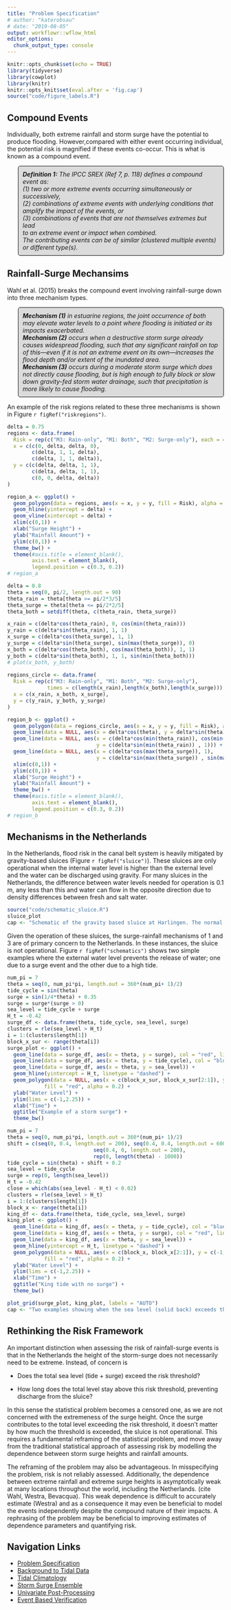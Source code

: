 ```yaml
---
title: "Problem Specification"
# author: "katerobsau"
# date: "2019-08-05"
output: workflowr::wflow_html
editor_options:
  chunk_output_type: console
---
```


```r
knitr::opts_chunk$set(echo = TRUE)
library(tidyverse)
library(cowplot)
library(knitr)
knitr::opts_knit$set(eval.after = 'fig.cap')
source("code/figure_labels.R")
```

<style>
p.comment {
background-color: #DBDBDB;
padding: 10px;
border: 1px solid black;
margin-left: 25px;
border-radius: 5px;
font-style: italic;
}
</style>

## Compound Events

Individually, both extreme rainfall and storm surge have the potential to produce flooding. However,compared with either event occurring individual, the potential risk is magnified if these events co-occur. This is what is known as a compound event.

<p class="comment">
**Definition 1:** The IPCC SREX (Ref 7, p. 118) defines a compound event as:  
(1) two or more extreme events occurring simultaneously or successively,   
(2) combinations of extreme events with underlying conditions that amplify the impact of the events, or   
(3) combinations of events that are not themselves extremes but lead  
to an extreme event or impact when combined.  
The contributing events can be of similar (clustered multiple events) or different type(s).
</p>

<!-- <div class="alert alert-info"> -->
<!--   Different box example -->
<!-- </div> -->

## Rainfall-Surge Mechansims

Wahl et al. (2015) breaks the compound event involving rainfall-surge down into three mechanism types. 

<p class="comment">
**Mechanism (1)** in estuarine regions, the joint occurrence of both may elevate water levels to a point where flooding is initiated or its impacts exacerbated.   
**Mechanism (2)** occurs when a destructive storm surge already causes widespread flooding, such that any significant rainfall on top of this—even if it is not an extreme event on its own—increases the flood depth and/or extent of the inundated area.   
**Mechanism (3)** occurs during a moderate storm surge which does not directly cause flooding, but is high enough to fully block or slow down gravity-fed storm water drainage, such that precipitation is more likely to cause flooding.
</p>

An example of the risk regions related to these three mechanisms is shown in Figure `r figRef("riskregions")`.

```r
delta = 0.75
regions <- data.frame(
  Risk = rep(c("M3: Rain-only", "M1: Both", "M2: Surge-only"), each = 4),
  x = c(c(0, delta, delta, 0), 
        c(delta, 1, 1, delta), 
        c(delta, 1, 1, delta)),
  y = c(c(delta, delta, 1, 1),
        c(delta, delta, 1, 1),
        c(0, 0, delta, delta))
)

region_a <- ggplot() + 
  geom_polygon(data = regions, aes(x = x, y = y, fill = Risk), alpha = 0.75) +
  geom_hline(yintercept = delta) + 
  geom_vline(xintercept = delta) + 
  xlim(c(0,1)) +
  xlab("Surge Height") + 
  ylab("Rainfall Amount") +
  ylim(c(0,1)) + 
  theme_bw() +
  theme(#axis.title = element_blank(),
        axis.text = element_blank(), 
        legend.position = c(0.3, 0.2))
# region_a
```

```r
delta = 0.8
theta = seq(0, pi/2, length.out = 90)
theta_rain = theta[theta >= pi/2*3/5]
theta_surge = theta[theta <= pi/2*2/5]
theta_both = setdiff(theta, c(theta_rain, theta_surge))

x_rain = c(delta*cos(theta_rain), 0, cos(min(theta_rain)))
y_rain = c(delta*sin(theta_rain), 1, 1)
x_surge = c(delta*cos(theta_surge), 1, 1)
y_surge = c(delta*sin(theta_surge), sin(max(theta_surge)), 0)
x_both = c(delta*cos(theta_both), cos(max(theta_both)), 1, 1)
y_both = c(delta*sin(theta_both), 1, 1, sin(min(theta_both)))
# plot(x_both, y_both)
            
regions_circle <- data.frame(
  Risk = rep(c("M3: Rain-only", "M1: Both", "M2: Surge-only"), 
             times = c(length(x_rain),length(x_both),length(x_surge))),
  x = c(x_rain, x_both, x_surge),
  y = c(y_rain, y_both, y_surge)
)

region_b <- ggplot() + 
  geom_polygon(data = regions_circle, aes(x = x, y = y, fill = Risk), alpha = 0.75) +
  geom_line(data = NULL, aes(x = delta*cos(theta), y = delta*sin(theta))) + 
  geom_line(data = NULL, aes(x = c(delta*cos(min(theta_rain)), cos(min(theta_rain))),
                             y = c(delta*sin(min(theta_rain)) , 1))) +
  geom_line(data = NULL, aes(x = c(delta*cos(max(theta_surge)), 1),
                             y = c(delta*sin(max(theta_surge)) , sin(max(theta_surge))))) +
  xlim(c(0,1)) +
  ylim(c(0,1)) + 
  xlab("Surge Height") + 
  ylab("Rainfall Amount") +
  theme_bw() +
  theme(#axis.title = element_blank(),
        axis.text = element_blank(),
        legend.position = c(0.3, 0.2))
# region_b
```

<!-- <a id="my_chunk"></a> -->
<!-- See [this code chunk](#my_chunk) -->

<!-- ```{r riskregions, echo = FALSE,  out.width="600px", out.height="400px", fig.cap = figRef("riskregions", cap)} -->
<!-- plot_grid(region_a, region_b, labels = "AUTO") -->
<!-- cap <- "Examples of risk regions for a Rainfall-Surge compound event" -->
<!-- ``` -->

## Mechanisms in the Netherlands

In the Netherlands, flood risk in the canal belt system is heavily mitigated by gravity-based sluices (Figure `r figRef("sluice")`). These sluices are only operational when the internal water level is higher than the external level and the water can be discharged using gravity. For many sluices in the Netherlands, the difference between water levels needed for operation is 0.1 m, any less than this and water can flow in the opposite direction due to density differences between fresh and salt water. 

```r
source("code/schematic_sluice.R")
sluice_plot
cap <- "Schematic of the gravity based sluice at Harlingen. The normal height of water in the canal belt system and optimal for operational purposes is -0.52 m (NAP) (Green dashed line). Operators are alert for flooding risk when the inland water level is in excess of -0.32 m (NAP) (red dotted line)." 
```

Given the operation of these sluices, the surge-rainfall mechanisms of 1 and 3 are of primary concern to the Netherlands. In these instances, the sluice is not operational. Figure `r figRef("schematics")` shows two simple examples where the external water level prevents the release of water; one due to a surge event and the other due to a high tide.

```r
num_pi = 7
theta = seq(0, num_pi*pi, length.out = 360*(num_pi+ 1)/2)
tide_cycle = sin(theta)
surge = sin(1/4*theta) + 0.35
surge = surge*(surge > 0)
sea_level = tide_cycle + surge
H_t = -0.42
surge_df <- data.frame(theta, tide_cycle, sea_level, surge)
clusters = rle(sea_level > H_t)
i = 1:(clusters$length[1])
block_x_sur <- range(theta[i])
surge_plot <- ggplot() +
  geom_line(data = surge_df, aes(x = theta, y = surge), col = "red", linetype = "dotted") +
  geom_line(data = surge_df, aes(x = theta, y = tide_cycle), col = "blue", linetype = "dashed") +
  geom_line(data = surge_df, aes(x = theta, y = sea_level)) + 
  geom_hline(yintercept = H_t, linetype = "dashed") + 
  geom_polygon(data = NULL, aes(x = c(block_x_sur, block_x_sur[2:1]), y = c(-1, -1, H_t ,H_t)), 
            fill = "red", alpha = 0.2) +
  ylab("Water Level") +
  ylim(lims = c(-1,2.25)) +
  xlab("Time") +
  ggtitle("Example of a storm surge") + 
  theme_bw()
```

```r
num_pi = 7
theta = seq(0, num_pi*pi, length.out = 360*(num_pi+ 1)/2)
shift = c(seq(0, 0.4, length.out = 200), seq(0.4, 0.4, length.out = 600),
                            seq(0.4, 0, length.out = 200),
                            rep(0, length(theta) - 1000))
tide_cycle = sin(theta) + shift + 0.2
sea_level = tide_cycle 
surge = rep(0, length(sea_level)) 
H_t = -0.42
close = which(abs(sea_level - H_t) < 0.02)
clusters = rle(sea_level > H_t)
i = 1:(clusters$length[1])
block_x <- range(theta[i])
king_df <- data.frame(theta, tide_cycle, sea_level, surge)
king_plot <- ggplot() +
  geom_line(data = king_df, aes(x = theta, y = tide_cycle), col = "blue", linetype = "dashed") +
  geom_line(data = king_df, aes(x = theta, y = surge), col = "red", linetype = "dotted") +
  geom_line(data = king_df, aes(x = theta, y = sea_level)) + 
  geom_hline(yintercept = H_t, linetype = "dashed") + 
  geom_polygon(data = NULL, aes(x = c(block_x, block_x[2:1]), y = c(-1, -1, H_t ,H_t)), 
            fill = "red", alpha = 0.2) +
  ylab("Water Level") + 
  ylim(lims = c(-1,2.25)) +
  xlab("Time") +
  ggtitle("King tide with no surge") + 
  theme_bw()
```

```r
plot_grid(surge_plot, king_plot, labels = "AUTO")
cap <- "Two examples showing when the sea level (solid back) exceeds the flood risk level (dashed black). The red shaded areas show the period when the gravity-based sluice was not operational. Here the tidal cycle is shown by the dashed blue line, and the surge in the red dotted line. The tide and surge combined give the total level. If there is no storm surge, as in Figure 1B, then the two lines are superimposed. "
```

## Rethinking the Risk Framework 

An important distinction when assessing the risk of rainfall-surge events is that in the Netherlands the height of the storm-surge does not necessarily need to be extreme. Instead, of concern is 

* Does the total sea level (tide + surge) exceed the risk threshold?

* How long does the total level stay above this risk threshold, preventing discharge from the sluice?

In this sense the statistical problem becomes a censored one, as we are not concerned with the extremeness of the surge height. Once the surge contributes to the total level exceeding the risk threshold, it doesn't matter by how much the threshold is exceeded, the sluice is not operational. This requires a fundamental reframing of the statistical problem, and move away from the traditional statistical approach of assessing risk by modelling the dependence between storm surge heights and rainfall amounts.

The reframing of the problem may also be advantageous. In misspecifying the problem, risk is not reliably assessed. Additionally, the dependence between extreme rainfall and extreme surge heights is asymptotically weak at many locations throughout the world, including the Netherlands. (cite Wahl, Westra, Bevacqua). This weak dependence is difficult to accurately estimate (Westra) and as a consequence it may even be beneficial to model the events independently despite the compound nature of their impacts. A rephrasing of the problem may be beneficial to improving estimates of dependence parameters and quantifying risk. 

## Navigation Links

* [Problem Specification](compound-event-definition.html)  
* [Background to Tidal Data](details-on-tidal-summaries.html)
* [Tidal Climatology](surge_climatology.html)  
* [Storm Surge Ensemble](ensemble_details.html)  
* [Univariate Post-Processing](univariate_pp.html)  
* [Event Based Verification](event-based-verification.html)

